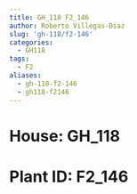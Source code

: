 ```yaml
---
title: GH_118 F2_146
author: Roberto Villegas-Diaz
slug: 'gh-118/f2-146'
categories:
  - GH118
tags:
  - F2
aliases:
  - gh-118-f2-146
  - gh118-f2146
---
```


# **House**: GH_118
# **Plant ID**: F2_146
